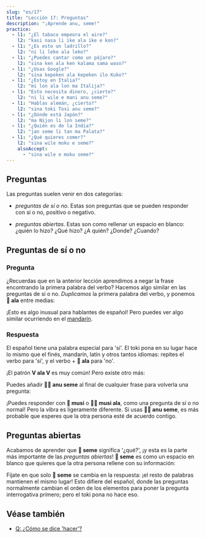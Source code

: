 ```yaml
---
slug: "es/17"
title: "Lección 17: Preguntas"
description: "¡Aprende anu, seme!"
practice:
  - l1: "¿El tabaco empeora el aire?"
    l2: "kasi nasa li ike ala ike e kon?"
  - l1: "¿Es esto un ladrillo?"
    l2: "ni li leko ala leko?"
  - l1: "¿Puedes cantar como un pájaro?"
    l2: "sina ken ala ken kalama sama waso?"
  - l1: "¿Usas Google?"
    l2: "sina kepeken ala kepeken ilo Kuko?"
  - l1: "¿Estoy en Italia?"
    l2: "mi lon ala lon ma Italija?"
  - l1: "Esto necesita dinero, ¿cierto?"
    l2: "ni li wile e mani anu seme?"
  - l1: "Hablas alemán, ¿cierto?"
    l2: "sina toki Tosi anu seme?"
  - l1: "¿Dónde está Japón?"
    l2: "ma Nijon li lon seme?"
  - l1: "¿Quién es de la India?"
    l2: "jan seme li tan ma Palata?"
  - l1: "¿Qué quieres comer?"
    l2: "sina wile moku e seme?"
    alsoAccept:
      - "sina wile e moku seme?"
---
```



## Preguntas

Las preguntas suelen venir en dos categorías:

* *preguntas de sí o no*. Estas son preguntas que se pueden responder con sí o no, positivo o negativo.

* *preguntas abiertas*. Estas son como rellenar un espacio en blanco: ¿quién lo hizo? ¿Qué hizo? ¿A quién? ¿Donde? ¿Cuando?

## Preguntas de sí o no

### Pregunta

¿Recuerdas que en la anterior lección aprendimos a negar la frase encontrando la primera palabra del verbo? Hacemos algo similar en las preguntas de sí o no. *Duplicamos* la primera palabra del verbo, y ponemos **󱤂 ala** entre medias:

<List>
  <Word sl="moku ala moku" m="¿acaso ... come?" />
  <Sentence sl="pipi li moku ala moku e len?" m="¿La polilla come tela?" />
  <Word sl="pona ala pona" m="¿es ... bueno?" />
  <Sentence sl="kalama musi li pona ala pona tawa sina?" m="¿Es la música buena para tí? (¿Te gusta la música?)" />
  <Word sl="wile ala wile" m="¿acaso ... quiere ...?" />
  <Sentence sl="sina wile ala wile lape lon supa?" m="¿Quieres dormir en la cama?" />
  <Word sl="lon ala lon" m="¿está ... en ...?" />
  <Sentence sl="ona li lon ala lon ma Mewika?" m="¿Están en EEUU?" />
</List>

¡Esto es algo inusual para hablantes de español! Pero puedes ver algo similar ocurriendo en el [mandarín](https://es.wikipedia.org/wiki/Gram%C3%A1tica_del_chino_mandar%C3%ADn#:~:text=Duplicando%20el%20verbo%20en%20la%20frase%20en%20forma%20afirmativa%20y%20negativa.%20Ejemplo%3A).

### Respuesta

El español tiene una palabra especial para 'sí'. El toki pona en su lugar hace lo mismo que el finés, mandarín, latín y otros tantos idiomas: repites el verbo para 'sí', y el verbo + **󱤂 ala** para 'no'.

<List>
  <Sentence sl="sitelen li musi ala musi?" m="¿Es el vídeo divertido?" />
  <Word sl="musi." m="divertido. (= Lo es.)" />
  <Word sl="musi ala." m="no divertido. (= No lo es.)" />
</List>

¡El patrón **V ala V** es muy común! Pero existe otro más:

<List>
  <Word sl="seme" m="¿qué? ¿cuál?" />
  <Word sl="anu" m="o" />
  <Word sl="anu seme" m="..., ¿cierto? ¿verdad? ¿o qué?" />
</List>

Puedes añadir **󱤇󱥙 anu seme** al final de cualquier frase para volverla una pregunta:

<List>
  <Sentence sl="sitelen li musi anu seme?" m="El video es divertido, ¿cierto?" />
</List>

¡Puedes responder con **󱤻 musi** o **󱤻󱤂 musi ala**, como una pregunta de sí o no normal! Pero la vibra es ligeramente diferente. Si usas  **󱤇󱥙 anu seme**, es más probable que esperes que la otra persona esté de acuerdo contigo.

## Preguntas abiertas

Acabamos de aprender que **󱥙 seme** significa '¿qué?', ¡y esta es la parte más importante de las *preguntas abiertas*! **󱥙 seme** es como un espacio en blanco que quieres que la otra persona rellene con su información:

<List>
  <Sentence sl="waso li lon seme?" m="¿Dónde está el pájaro? (lit. '¿El pájaro está en qué?')" />
  <Sentence sl="waso li lon tomo." m="El pájaro está en la casa." />
  <Sentence sl="soweli li utala e jan seme?" m="¿A quién atacó el animal? (lit. '¿El animla atacó a qué persona?')" />
  <Sentence sl="soweli li utala e jan Ema." m="El animal atacó a Emma." />
</List>

Fíjate en que solo **󱥙 seme** se cambia en la respuesta: ¡el resto de palabras mantienen el mismo lugar! Esto difiere del español, donde las preguntas normalmente cambian el orden de los elementos para poner la pregunta interrogativa primero; pero el toki pona no hace eso.

<Practice exercises={frontmatter.practice} />

## Véase también
* [Q: ¿Cómo se dice 'hacer'?](/es/doing//)
